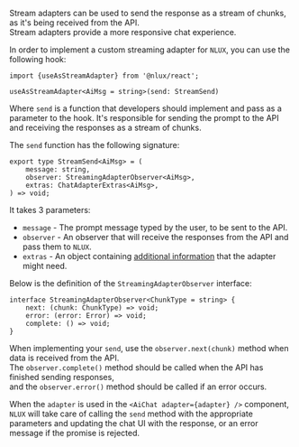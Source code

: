 Stream adapters can be used to send the response as a stream of chunks, as it's being received from the API.<br />
Stream adapters provide a more responsive chat experience.

In order to implement a custom streaming adapter for `NLUX`, you can use the following hook:

```tsx
import {useAsStreamAdapter} from '@nlux/react';
```

```tsx
useAsStreamAdapter<AiMsg = string>(send: StreamSend)
```

Where `send` is a function that developers should implement and pass as a parameter to the hook. It's responsible for
sending the prompt to the API and receiving the responses as a stream of chunks.

The `send` function has the following signature:

```tsx
export type StreamSend<AiMsg> = (
    message: string,
    observer: StreamingAdapterObserver<AiMsg>,
    extras: ChatAdapterExtras<AiMsg>,
) => void;
```

It takes 3 parameters:

* `message` - The prompt message typed by the user, to be sent to the API.
* `observer` - An observer that will receive the responses from the API and pass them to `NLUX`.
* `extras` - An object containing [additional information](#adapter-extras) that the adapter might need.

Below is the definition of the `StreamingAdapterObserver` interface:

```tsx
interface StreamingAdapterObserver<ChunkType = string> {
    next: (chunk: ChunkType) => void;
    error: (error: Error) => void;
    complete: () => void;
}
```

When implementing your `send`, use the `observer.next(chunk)` method when data is received from the API.<br />
The `observer.complete()` method should be called when the API has finished sending responses,<br />
and the `observer.error()` method should be called if an error occurs.

When the `adapter` is used in the `<AiChat adapter={adapter} />` component, `NLUX` will take care of calling the
`send` method with the appropriate parameters and updating the chat UI with the response, or an error message if the
promise is rejected.
